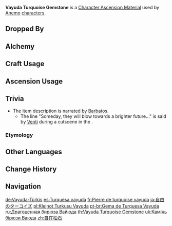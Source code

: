 {{Item Infobox
|id           = 104154
|image        = Item Vayuda Turquoise Gemstone.png
|type         = Character Ascension Materials
|invCategory  = Character Development Items
|group        = Vayuda Turquoise
|group2       = Ascension Gems
|quality      = 5
|description  = Character Ascension material.<br />"Still, the winds change direction.<br />"Someday, they will blow towards a brighter future...<br />"Take my blessings and live leisurely from this day onward."
|source1      = Dropped by [[Normal Bosses]] and [[Weekly Bosses]] (Lv. 75+)
|source2      = [[Alchemy]] (AR 45+)
}}
'''Vayuda Turquoise Gemstone''' is a [[Character Ascension Material]] used by [[Anemo]] [[characters]].

==Dropped By==
{{Dropped By|level=75}}

==Alchemy==
{{Recipe
|type = Crafting
|Vayuda Turquoise Chunk = 3
|Mora = 2,700
|sort = Vayuda Turquoise Chunk;Mora
}}
{{Recipe
|type = Converting
|Agnidus Agate Gemstone = 1
|Dust of Azoth = 27
|sort = Agnidus Agate Gemstone;Dust of Azoth
}}
{{Recipe
|type = Converting
|Varunada Lazurite Gemstone = 1
|Dust of Azoth = 27
|sort = Varunada Lazurite Gemstone;Dust of Azoth
}}
{{Recipe
|type = Converting
|Nagadus Emerald Gemstone = 1
|Dust of Azoth = 27
|sort = Nagadus Emerald Gemstone;Dust of Azoth
}}
{{Recipe
|type = Converting
|Vajrada Amethyst Gemstone = 1
|Dust of Azoth = 27
|sort = Vajrada Amethyst Gemstone;Dust of Azoth
}}
{{Recipe
|type = Converting
|Shivada Jade Gemstone = 1
|Dust of Azoth = 27
|sort = Shivada Jade Gemstone;Dust of Azoth
}}
{{Recipe
|type = Converting
|Prithiva Topaz Gemstone = 1
|Dust of Azoth = 27
|sort = Prithiva Topaz Gemstone;Dust of Azoth
}}

==Craft Usage==
{{Craft Usage}}

==Ascension Usage==
{{Ascension Usage}}

==Trivia==
* The item description is narrated by [[Barbatos]].
** The line "Someday, they will blow towards a brighter future..." is said by [[Venti]] during a cutscene in the {{Quest|A Long Shot}}.

===Etymology===
{{Transclude|Vayuda Turquoise|Etymology}}

==Other Languages==
{{Other Languages
|en      = Vayuda Turquoise Gemstone
|zhs     = 自在松石
|zhs_rm  = Zìzài Sōngshí
|zht     = 自在松石
|zht_rm  = Zìzài Sōngshí
|zh_tl   = Turquoise of Freedom
|ja      = 自由のターコイズ
|ja_rm   = Jiyuu no Taakoizu
|ja_tl   = Turquoise of Freedom
|ko      = 자유로운 터키석
|ko_rm   = Jayuroun Teokiseok
|ko_tl   = Free Turquoise
|es      = Turquesa vayuda
|es_tl   = Vayuda Turquoise
|fr      = Pierre de turquoise vayuda
|fr_tl   = Vayuda Turquoise Stone
|ru      = Драгоценная бирюза Вайюда
|ru_tl   = Precious Vayuda Turquoise
|th      = Vayuda Turquoise Gemstone
|vi      = {{tt|Tùng Thạch|松石}} {{tt|Tự Tại|自在}}
|vi_tl   = Turquoise of Freedom{{Sino|vi|zh|part=1}}
|de      = Vayuda-Türkis
|de_tl   = Vayuda Turquoise
|id      = Vayuda Turquoise Gemstone
|pt      = Gema de Turquesa Vayuda
|pt_tl   = 
|tr      = Vayuda Turkuazı Külçesi
|tr_tl   = 
|it      = Gemma di turchese Vayuda
|it_tl   = 
}}

==Change History==
{{Change History|1.0}}

==Navigation==
{{Development Item Navbox|Character Ascension Materials}}

[[de:Vayuda-Türkis]]
[[es:Turquesa vayuda]]
[[fr:Pierre de turquoise vayuda]]
[[ja:自由のターコイズ]]
[[pl:Klejnot Turkusu Vayuda]]
[[pt-br:Gema de Turquesa Vayuda]]
[[ru:Драгоценная бирюза Вайюда]]
[[th:Vayuda Turquoise Gemstone]]
[[uk:Камінь бірюзи Ваюда]]
[[zh:自在松石]]